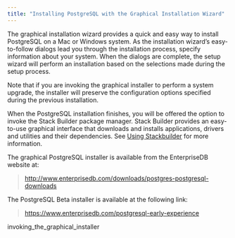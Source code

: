 ```yaml
---
title: "Installing PostgreSQL with the Graphical Installation Wizard"
---
```


The graphical installation wizard provides a quick and easy way to install PostgreSQL on a Mac or Windows system. As the installation wizard’s easy-to-follow dialogs lead you through the installation process, specify information about your system. When the dialogs are complete, the setup wizard will perform an installation based on the selections made during the setup process.

Note that if you are invoking the graphical installer to perform a system upgrade, the installer will preserve the configuration options specified during the previous installation.

When the PostgreSQL installation finishes, you will be offered the option to invoke the Stack Builder package manager. Stack Builder provides an easy-to-use graphical interface that downloads and installs applications, drivers and utilities and their dependencies. See [Using Stackbuilder](../03_using_stackbuilder) for more information.

The graphical PostgreSQL installer is available from the EnterpriseDB website at:

> http://www.enterprisedb.com/downloads/postgres-postgresql-downloads

The PostgreSQL Beta installer is available at the following link:

> https://www.enterprisedb.com/postgresql-early-experience

<div class="toctree" maxdepth="5">

invoking_the_graphical_installer

</div>
